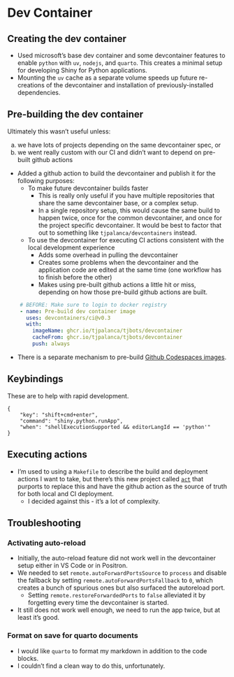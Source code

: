 # Dev Container 

## Creating the dev container

* Used microsoft's base dev container and some devcontainer features to enable `python` with `uv`, `nodejs`, and `quarto`. This creates a minimal setup for developing Shiny for Python applications.
* Mounting the `uv` cache as a separate volume speeds up future re-creations of the devcontainer and installation of previously-installed dependencies.


## Pre-building the dev container 

::: {.callout}
Ultimately this wasn't useful unless:

a. we have lots of projects depending on the same devcontainer spec, or 
b. we went really custom with our CI and didn't want to depend on pre-built github actions
:::

* Added a github action to build the devcontainer and publish it for the following purposes:
    - To make future devcontainer builds faster
        - This is really only useful if you have multiple repositories that share the same devcontainer base, or a complex setup.
        - In a single repository setup, this would cause the same build to happen twice, once for the common devcontainer, and once for the project specific devcontainer. It would be best to factor that out to something like `tjpalanca/devcontainers` instead.
    - To use the devcontainer for executing CI actions consistent with the local development experience
        - Adds some overhead in pulling the devcontainer
        - Creates some problems when the devcontainer and the application code are edited at the same time (one workflow has to finish before the other)
        - Makes using pre-built github actions a little hit or miss, depending on how those pre-build github actions are built.

```yaml 
    # BEFORE: Make sure to login to docker registry
    - name: Pre-build dev container image
      uses: devcontainers/ci@v0.3
      with:
        imageName: ghcr.io/tjpalanca/tjbots/devcontainer
        cacheFrom: ghcr.io/tjpalanca/tjbots/devcontainer
        push: always
``` 

* There is a separate mechanism to pre-build [Github Codespaces images](https://docs.github.com/en/codespaces/prebuilding-your-codespaces).

## Keybindings 

These are to help with rapid development.

```jsonc 
{
    "key": "shift+cmd+enter",
    "command": "shiny.python.runApp",
    "when": "shellExecutionSupported && editorLangId == 'python'"
}
```

## Executing actions

* I'm used to using a `Makefile` to describe the build and deployment actions I want to take, but there's this new project called [`act`](https://nektosact.com) that purports to replace this and have the github action as the source of truth for both local and CI deployment.
    * I decided against this - it's a lot of complexity.

## Troubleshooting

### Activating auto-reload

* Initially, the auto-reload feature did not work well in the devcontainer setup either in VS Code or in Positron.
* We needed to set `remote.autoForwardPortsSource` to `process` and disable the fallback by setting `remote.autoForwardPortsFallback` to `0`, which creates a bunch of spurious ones but also surfaced the autoreload port.
    * Setting `remote.restoreForwardedPorts` to `false` alleviated it by forgetting every time the devcontainer is started.
* It still does not work well enough, we need to run the app twice, but at least it's good.

### Format on save for quarto documents

* I would like `quarto` to format my markdown in addition to the code blocks.
* I couldn't find a clean way to do this, unfortunately. 